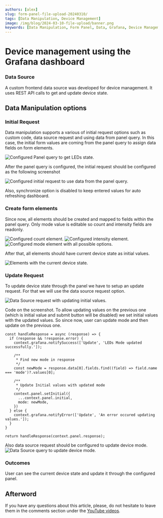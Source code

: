 ```yaml
---
authors: [alex]
slug: form-panel-file-upload-20240310/
tags: [Data Manipulation, Device Management]
image: /img/blog/2024-03-10-file-upload/banner.png
keywords: [Data Manipulation, Form Panel, Data, Grafana, Device Management]
---
```



# Device management using the Grafana dashboard

### Data Source

A custom frontend data source was developed for device management. It uses REST API calls to get and update device state.

## Data Manipulation options

### Initial Request

Data manipulation supports a various of initial request options such as custom code, data source request and using data from panel query.
In this case, the initial form values are coming from the panel query to assign data fields on form elements.

<Image
  title="Configured Panel query to get LEDs state."
  src="/img/blog/2024-04-24-form-panel-device-management/get-leds-query.png"
/>

After the panel query is configured, the initial request should be configured as the following screenshot

<Image
  title="Configured initial request to use data from the panel query."
  src="/img/blog/2024-04-24-form-panel-device-management/query-initial-request.png"
/>

Also, synchronize option is disabled to keep entered values for auto refreshing dashboard.

### Create form elements

Since now, all elements should be created and mapped to fields within the panel query.
Only mode value is editable so count and intensity fields are readonly.

<Image
  title="Configured count element."
  src="/img/blog/2024-04-24-form-panel-device-management/count-element.png"
/>
<Image
  title="Configured intensity element."
  src="/img/blog/2024-04-24-form-panel-device-management/intensity-element.png"
/>
<Image
  title="Configured mode element with all possible options."
  src="/img/blog/2024-04-24-form-panel-device-management/mode-element.png"
/>

After that, all elements should have current device state as initial values.

<Image
  title="Elements with the current device state."
  src="/img/blog/2024-04-24-form-panel-device-management/configured-elements-result.png"
/>

### Update Request

To update device state through the panel we have to setup an update request. For that we will use the data source request option.

<Image
  title="Data Source request with updating initial values."
  src="/img/blog/2024-04-24-form-panel-device-management/data-source-update-request.png"
/>

Code on the screenshot. To allow updating values on the previous one (which is initial value and submit button will be disabled) we set initial values with the updated values.
So since now, user can update mode and then update on the previous one.
```
const handleResponse = async (response) => {
  if (response && !response.error) {
    context.grafana.notifySuccess(['Update', 'LEDs Mode updated successfully.']);

    /**
     * Find new mode in response
     */
    const newMode = response.data[0].fields.find((field) => field.name === 'mode')?.values[0];

    /**
     * Update Initial values with updated mode
     */
    context.panel.setInitial({
      ...context.panel.initial,
      mode: newMode,
    })
  } else {
    context.grafana.notifyError(['Update', 'An error occured updating values.']);
  }
}

return handleResponse(context.panel.response);
```

Also data source request should be configured to update device mode.
<Image
  title="Data Source query to update device mode."
  src="/img/blog/2024-04-24-form-panel-device-management/update-request-payload.png"
/>

### Outcomes

User can see the current device state and update it through the configured panel.

## Afterword

If you have any questions about this article, please, do not hesitate to leave them in the comments section under the [YouTube videos](https://www.youtube.com/@volkovlabs).
